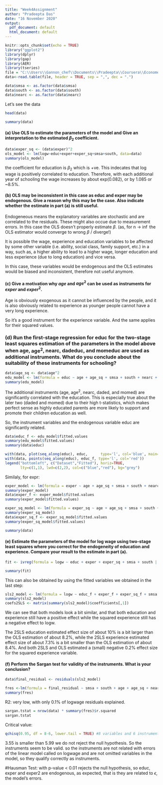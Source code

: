 ```yaml
---
title: "Week4Assignment"
author: "Pradeepta Das"
date: "16 November 2020"
output:
  pdf_document: default
  html_document: default
---
```


```r
knitr::opts_chunk$set(echo = TRUE)
library("ggplot2")
library(dplyr)
library(gap)
library(AER)
library(tseries)
file = "C:\\Users\\Gannon_chef\\Documents\\Pradeepta\\Coursera\\Econometrics\\Week4\\TestExer4_Wage-round1.txt"
data<-read.table(file, header = TRUE, sep = ",", dec = ".")

data$smsa <- as.factor(data$smsa)
data$south <- as.factor(data$south)
data$nearc <- as.factor(data$nearc)
```

Let's see the data

```r
head(data)
```


```r
summary(data)
```

#### (a) Use OLS to estimate the parameters of the model and Give an interpretation to the estimated $\beta_2$ coefficient.
```r
data$exper_sq <- (data$exper)^2
ols_model <- lm(logw~educ+exper+exper_sq+smsa+south, data=data)
summary(ols_model)
```

the coefficient for education is $\beta_2$ which is +ve. This indecates that log wage is positively correlated to education. Therefore, with each additional year of schooling the wage increases by about exp(0.082), or by 1.085 or ~8.5%.


#### (b) OLS may be inconsistent in this case as educ and exper may be endogenous. Give a reason why this may be the case. Also indicate whether the estimate in part (a) is still useful.

Endogeneous means the explanatory variables are stochastic and are correlated to the residuals. These might also occue due to measurement errors. In this case the OLS doesn't properly estimate $\beta$. (as, for n -> $\inf$ the OLS estimator would converge to wrong $\beta$ / diverge!)

It is possible the wage, experience and education variables to be affected by some other variable (i.e. ability, social class, family support, etc.) in a way, such as, a higher ability to lead to a higher wage, longer education and less experience (due to long education) and vice versa.

In this case, these variables would be endogenous and the OLS estimates would be biased and inconsistent, therefore not useful anymore.

#### (c) Give a motivation why $age$ and $age^2$ can be used as instruments for $exper$ and $exper^2$.
 
Age is obviously exogenous as it cannot be influenced by the people, and it is also obviously related to experience as younger people cannot have a very long experience.

So it’s a good instrument for the experience variable. And the same applies for their squared values.


### (d) Run the first-stage regression for educ for the two-stage least squares estimation of the parameters in the model above when age, $\text{age}^2$, nearc, dadeduc, and momeduc are used as additional instruments. What do you conclude about the suitability of these instruments for schooling?


```r
data$age_sq <- data$age^2
edu_model <- lm(formula = educ ~ age + age_sq + smsa + south + nearc + daded + momed, data = data)
summary(edu_model)
```


The additional instruments (age, $\text{age}^2$, nearc, daded, and momed) are significantly correlated with the education. This is especially true about the later two (daded and momed) due to their high t-statistics, which makes perfect sense as highly educated parents are more likely to support and promote their children education as well.

So, the instrument variables and the endogenous variable educ are significantly related.
```r
data$educ_f <- edu_model$fitted.values
summary(edu_model$fitted.values)
summary(data$educ)
```

```r
with(data, plot(seq_along(educ), educ,      type='l', col='blue', main="Education values", xlab='# nbr'))
with(data, points(seq_along(educ), educ_f, type='l', col='red'))
legend("bottomleft", c("Dataset","Fitted"), horiz=TRUE, 
       lty=c(1,1), lwd=c(2,2), col=c("blue","red"), bg="grey")
```

Similaly, for expr: 
```r
exper_model <- lm(formula = exper ~ age + age_sq + smsa + south + nearc + daded + momed, data = data)
summary(exper_model)
data$exper_f <- exper_model$fitted.values
summary(exper_model$fitted.values)
```
```r
exper_sq_model <- lm(formula = exper_sq ~ age + age_sq + smsa + south + nearc + daded + momed, data = data)
summary(exper_sq_model)
data$exper_sq_f <- exper_sq_model$fitted.values
summary(exper_sq_model$fitted.values)
```
```r
summary(data)
```

#### (e) Estimate the parameters of the model for log wage using two-stage least squares where you correct for the endogeneity of education and experience. Compare your result to the estimate in part (a).


```r
fit <- ivreg(formula = logw ~ educ + exper + exper_sq + smsa + south |  age + age_sq + smsa + south + nearc + daded + momed, data = data)

summary(fit)
```

This can also be obtained by using the fitted variables we obtained in the last step:
```r
sls2_model <- lm(formula = logw ~ educ_f + exper_f + exper_sq_f + smsa + south, data = data)
summary(sls2_model)
coefs2SLS <- matrix(summary(sls2_model)$coefficients[,1])
```


We can see that both models look a bit similar, and that both education and experience still have a positive effect while the squared experience still has a negative effect to logw.


The 2SLS education estimated effect size of about 10% is a bit larger than the OLS estimation of about 8.2%, while the 2SLS experience estimated effect size of about 7.3% is a bit smaller than the OLS estimation of about 8.4%. And both 2SLS and OLS estimated a (small) negative 0.2% effect size for the squared experience variable.

#### (f) Perform the Sargan test for validity of the instruments. What is your conclusion?
```r
data$final_residual <- residuals(sls2_model)

fres <-lm(formula = final_residual ~ smsa + south + age + age_sq + nearc + daded + momed, data = data)
summary(fres)
```
R2: very low, with only 0.1% of logwage residuals explained.

```r
sargan.tstat = nrow(data) * summary(fres)$r.squared
sargan.tstat
```

Critical value:
```r
qchisq(0.95, df = 8-6, lower.tail = TRUE) #8 variables and 6 instruments
```

3.55 is smaller than 5.99 we do not reject the null hypothesis. So the instruments seem to be valid. so the instruments are not related with errors of the linear model called on logwage and are not omitted variables in the model, so they qualify correctly as instruments.


#Hausman Test: with p-value < 0.01 rejects the null hypothesis, so educ, exper and exper2 are endogenous, as expected, that is they are related to $\epsilon$, the model’s errors.


